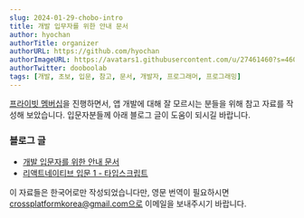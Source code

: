 ```yaml
---
slug: 2024-01-29-chobo-intro
title: 개발 입무자를 위한 안내 문서
author: hyochan
authorTitle: organizer
authorURL: https://github.com/hyochan
authorImageURL: https://avatars1.githubusercontent.com/u/27461460?s=460&u=b5860875e26d33fd70fd210f4ea74f81cdf9d99b&v=4
authorTwitter: dooboolab
tags: [개발, 초보, 입문, 참고, 문서, 개발자, 프로그래머, 프로그래밍]
---
```



[프라이빗 멤버십](https://crossplatformkorea.com/docs/current/membership)을 진행하면서, 앱 개발에 대해 잘 모르시는 분들을 위해 참고 자료를 작성해 보았습니다. 입문자분들께 아래 블로그 글이 도움이 되시길 바랍니다.

### 블로그 글
- [개발 입문자를 위한 안내 문서](https://medium.com/crossplatformkorea/%EC%95%B1-%EA%B0%9C%EB%B0%9C-%EC%9E%85%EB%AC%B8%EC%9A%A9-%EB%AC%B8%ED%97%8C-e676bfb2f998)
- [리액트네이티브 입문 1 - 타입스크립트](https://medium.com/crossplatformkorea/%EB%A6%AC%EC%95%A1%ED%8A%B8%EB%84%A4%EC%9D%B4%ED%8B%B0%EB%B8%8C-%EC%9E%85%EB%AC%B8-1-%ED%83%80%EC%9E%85%EC%8A%A4%ED%81%AC%EB%A6%BD%ED%8A%B8-baf69e8e663f)

이 자료들은 한국어로만 작성되었습니다만, 영문 번역이 필요하시면 crossplatformkorea@gmail.com으로 이메일을 보내주시기 바랍니다.

<AdFitMobileBanner
  unit="DAN-mhiKCkCNnnFtwxGh"
  className="adfit-middle-mobile-2024-01-29-chobo-intro"
/>